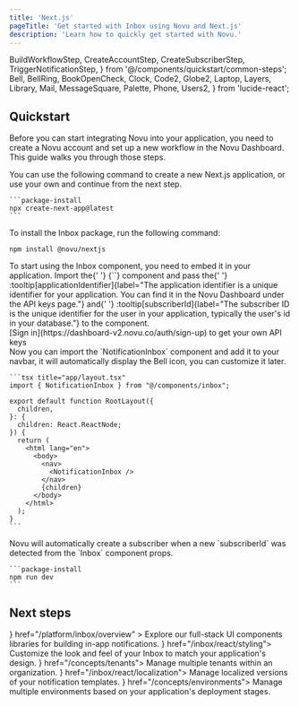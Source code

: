 ```yaml
---
title: 'Next.js'
pageTitle: 'Get started with Inbox using Novu and Next.js'
description: 'Learn how to quickly get started with Novu.'
---
```


  BuildWorkflowStep,
  CreateAccountStep,
  CreateSubscriberStep,
  TriggerNotificationStep,
} from '@/components/quickstart/common-steps';
  Bell,
  BellRing,
  BookOpenCheck,
  Clock,
  Code2,
  Globe2,
  Laptop,
  Layers,
  Library,
  Mail,
  MessageSquare,
  Palette,
  Phone,
  Users2,
} from 'lucide-react';

## Quickstart

Before you can start integrating Novu into your application, you need to create a Novu account and set up a new workflow in the Novu Dashboard. This guide walks you through those steps.

<Steps>
  <CreateAccountStep />

  <Step title="Create a new Next.js application">
    You can use the following command to create a new Next.js application, or use your own and continue from the next step.

    ```package-install
    npx create-next-app@latest
    ```

  </Step>

<Step title="Install the Inbox package">
To install the Inbox package, run the following command:

```package-install
npm install @novu/nextjs
```

</Step>

<Step title="Create the Inbox component">
  To start using the Inbox component, you need to embed it in your application. Import the{' '}
  <Method href="/platform/inbox/react/components/inbox">{`<Inbox />`}</Method> component and pass the{' '} :tooltip[applicationIdentifier]{label="The application identifier is a unique identifier for your application. You can find it in the Novu Dashboard under the API keys page."} and{' '} :tooltip[subscriberId]{label="The subscriber ID is the unique identifier for the user in your application, typically the user's id in your database."} to the component.

  <InboxCodeBlock />
  <SignedOut>
    <div className="text-sm text-gray-500 text-center mt-[-12px]">
      [Sign in](https://dashboard-v2.novu.co/auth/sign-up) to get your own API keys
    </div>
  </SignedOut>
</Step>

  <Step title="Add the Inbox to your navbar">
    Now you can import the `NotificationInbox` component and add it to your navbar, it will automatically display the Bell icon, you can customize it later.
    
    ```tsx title="app/layout.tsx"
    import { NotificationInbox } from "@/components/inbox";

    export default function RootLayout({
      children,
    }: {
      children: React.ReactNode;
    }) {
      return (
        <html lang="en">
          <body>
            <nav>
              <NotificationInbox />
            </nav>
            {children}
          </body>
        </html>
      );
    }
    ```

  </Step>

  <Step title="Create your first subscriber">
    Novu will automatically create a subscriber when a new `subscriberId` was
    detected from the `Inbox` component props.

    ```package-install
    npm run dev
    ```

  </Step>

<TriggerNotificationStep />

</Steps>

## Next steps

<Cards cols={2}>
  <Card
    title="Inbox and preferences UI components"
    icon={<Library />}
    href="/platform/inbox/overview"
  >
    Explore our full-stack UI components libraries for building in-app notifications.
  </Card>
  <Card title="Styling" icon={<Palette />} href="/inbox/react/styling">
    Customize the look and feel of your Inbox to match your application's design.
  </Card>
  <Card title="Multi-tenancy" icon={<Users2 />} href="/concepts/tenants">
    Manage multiple tenants within an organization.
  </Card>
  <Card title="Localization" icon={<Globe2 />} href="/inbox/react/localization">
    Manage localized versions of your notification templates.
  </Card>
  <Card title="Environments" icon={<Layers />} href="/concepts/environments">
    Manage multiple environments based on your application's deployment stages.
  </Card>
</Cards>
